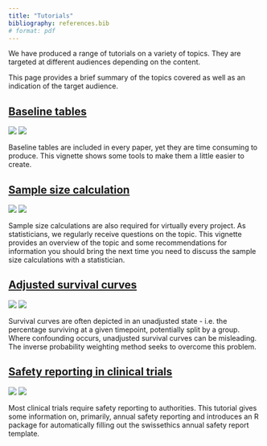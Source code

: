 ```yaml
---
title: "Tutorials"
bibliography: references.bib
# format: pdf
---
```


We have produced a range of tutorials on a variety of topics. They are targeted at different audiences depending on the content. 

This page provides a brief summary of the topics covered as well as an indication of the target audience.

## [Baseline tables](baselinetables.qmd)

![](https://img.shields.io/badge/Target-Programmers-blue.svg) ![](https://img.shields.io/badge/Level-Beginner--intermediate-yellow.svg)

Baseline tables are included in every paper, yet they are time consuming to produce. This vignette shows some tools to make them a little easier to create.

## [Sample size calculation](SampleSizeCalculation.qmd)

![](https://img.shields.io/badge/Target-Clinicians-blue.svg) ![](https://img.shields.io/badge/Level-Beginner-green.svg)

Sample size calculations are also required for virtually every project. As statisticians, we regularly receive questions on the topic. This vignette provides an overview of the topic and some recommendations for information you should bring the next time you need to discuss the sample size calculations with a statistician.

## [Adjusted survival curves](AdjustedSurvivalCurves.qmd)

![](https://img.shields.io/badge/Target-Programmers-blue.svg) ![](https://img.shields.io/badge/Level-Intermediate-orange.svg)

Survival curves are often depicted in an unadjusted state - i.e. the percentage surviving at a given timepoint, potentially split by a group. Where confounding occurs, unadjusted survival curves can be misleading. The inverse probability weighting method seeks to overcome this problem.

## [Safety reporting in clinical trials](safetyreporting.qmd)

![](https://img.shields.io/badge/Target-Programmers & Clinicians-blue.svg) ![](https://img.shields.io/badge/Level-Beginner-green.svg)

Most clinical trials require safety reporting to authorities. This tutorial gives some information on, primarily, annual safety reporting and introduces an R package for automatically filling out the swissethics annual safety report template.
